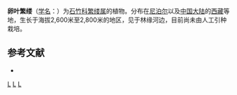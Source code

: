 {{Speciesbox
| taxon = Stellaria(植物) ovatifolia
| binomial_authority = (Mizushima) Mizushima
}}

'''卵叶繁缕'''（[[学名|学名]]：{{lang|la|''Stellaria ovatifolia''}}）为[[石竹科|石竹科]][[繁缕属|繁缕属]]的植物。分布在[[尼泊尔|尼泊尔]]以及[[中国大陆|中国大陆]]的[[西藏|西藏]]等地，生长于海拔2,600米至2,800米的地区，见于林缘河边，目前尚未由人工引种栽培。

== 参考文献 ==
<div class="references-small">
* {{cite web| url =http://www.bioinfo.cn/db05/KmzwSpecies.php?action=view&id=2660| title =卵叶繁缕| work =《中国高等植物数据库全库》| publisher =中国科学院微生物研究所| author =昆明植物研究所| accessdate =2009-02-23| deadurl =yes| archiveurl =https://web.archive.org/web/20160305020842/http://www.bioinfo.cn/db05/KmzwSpecies.php?action=view&id=2660| archivedate =2016-03-05}}
</div>
{{Taxonbar|from=Q10910587}}

[[Category:繁缕属|L]]
[[Category:尼泊尔植物|L]]
[[Category:西藏植物|L]]
